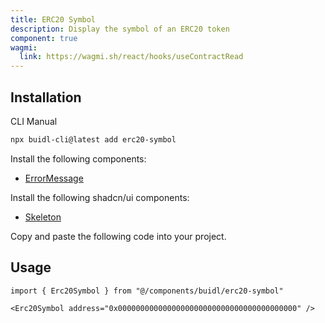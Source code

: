 ```yaml
---
title: ERC20 Symbol
description: Display the symbol of an ERC20 token
component: true
wagmi:
  link: https://wagmi.sh/react/hooks/useContractRead
---
```


<ComponentPreview
  name="erc20-symbol-demo"
  className="[&_.preview>[data-orientation=vertical]]:sm:max-w-[70%]"
/>

## Installation

<Tabs defaultValue="cli">

<TabsList>
  <TabsTrigger value="cli">CLI</TabsTrigger>
  <TabsTrigger value="manual">Manual</TabsTrigger>
</TabsList>

<TabsContent value="cli">

```bash
npx buidl-cli@latest add erc20-symbol
```

</TabsContent>

<TabsContent value="manual">

<Steps>

<Step>Install the following components:</Step>

- [ErrorMessage](/docs/components/error-message)

<Step>Install the following shadcn/ui components:</Step>

- [Skeleton](https://ui.shadcn.com/docs/components/skeleton)

<Step>Copy and paste the following code into your project.</Step>

<ComponentSource name="erc20-symbol" />

</Steps>

</TabsContent>

</Tabs>

## Usage

```tsx
import { Erc20Symbol } from "@/components/buidl/erc20-symbol"
```

```tsx
<Erc20Symbol address="0x0000000000000000000000000000000000000000" />
```
